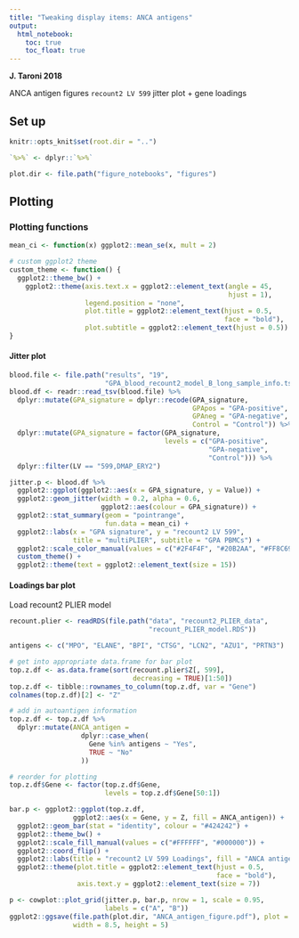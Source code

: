 ```yaml
---
title: "Tweaking display items: ANCA antigens"
output:   
  html_notebook: 
    toc: true
    toc_float: true
---
```


**J. Taroni 2018**

ANCA antigen figures `recount2 LV 599` jitter plot + gene loadings

## Set up

```r
knitr::opts_knit$set(root.dir = "..")
```

```r
`%>%` <- dplyr::`%>%`
```

```r
plot.dir <- file.path("figure_notebooks", "figures")
```

## Plotting

### Plotting functions

```r
mean_ci <- function(x) ggplot2::mean_se(x, mult = 2)

# custom ggplot2 theme
custom_theme <- function() {
  ggplot2::theme_bw() +
    ggplot2::theme(axis.text.x = ggplot2::element_text(angle = 45, 
                                                       hjust = 1),
                   legend.position = "none",
                   plot.title = ggplot2::element_text(hjust = 0.5, 
                                                      face = "bold"),
                   plot.subtitle = ggplot2::element_text(hjust = 0.5))
}
```

#### Jitter plot

```r
blood.file <- file.path("results", "19", 
                        "GPA_blood_recount2_model_B_long_sample_info.tsv")
blood.df <- readr::read_tsv(blood.file) %>% 
  dplyr::mutate(GPA_signature = dplyr::recode(GPA_signature, 
                                              GPApos = "GPA-positive",
                                              GPAneg = "GPA-negative",
                                              Control = "Control")) %>%
  dplyr::mutate(GPA_signature = factor(GPA_signature,
                                       levels = c("GPA-positive", 
                                                  "GPA-negative", 
                                                  "Control"))) %>%
  dplyr::filter(LV == "599,DMAP_ERY2")
```

```r
jitter.p <- blood.df %>%
  ggplot2::ggplot(ggplot2::aes(x = GPA_signature, y = Value)) +
  ggplot2::geom_jitter(width = 0.2, alpha = 0.6,
                       ggplot2::aes(colour = GPA_signature)) +
  ggplot2::stat_summary(geom = "pointrange", 
                        fun.data = mean_ci) +
  ggplot2::labs(x = "GPA signature", y = "recount2 LV 599", 
                title = "multiPLIER", subtitle = "GPA PBMCs") +
  ggplot2::scale_color_manual(values = c("#2F4F4F", "#20B2AA", "#FF8C69")) +
  custom_theme() +
  ggplot2::theme(text = ggplot2::element_text(size = 15))
```

#### Loadings bar plot

Load recount2 PLIER model

```r
recount.plier <- readRDS(file.path("data", "recount2_PLIER_data", 
                                   "recount_PLIER_model.RDS"))
```

```r
antigens <- c("MPO", "ELANE", "BPI", "CTSG", "LCN2", "AZU1", "PRTN3")
```

```r
# get into appropriate data.frame for bar plot
top.z.df <- as.data.frame(sort(recount.plier$Z[, 599],
                               decreasing = TRUE)[1:50])
top.z.df <- tibble::rownames_to_column(top.z.df, var = "Gene")
colnames(top.z.df)[2] <- "Z"

# add in autoantigen information
top.z.df <- top.z.df %>%
  dplyr::mutate(ANCA_antigen =
                  dplyr::case_when(
                    Gene %in% antigens ~ "Yes",
                    TRUE ~ "No"
                  ))

# reorder for plotting
top.z.df$Gene <- factor(top.z.df$Gene,
                        levels = top.z.df$Gene[50:1])
```

```r
bar.p <- ggplot2::ggplot(top.z.df, 
                ggplot2::aes(x = Gene, y = Z, fill = ANCA_antigen)) +
  ggplot2::geom_bar(stat = "identity", colour = "#424242") +
  ggplot2::theme_bw() +
  ggplot2::scale_fill_manual(values = c("#FFFFFF", "#000000")) +
  ggplot2::coord_flip() +
  ggplot2::labs(title = "recount2 LV 599 Loadings", fill = "ANCA antigen") +
  ggplot2::theme(plot.title = ggplot2::element_text(hjust = 0.5, 
                                                    face = "bold"),
                 axis.text.y = ggplot2::element_text(size = 7))
```

```r
p <- cowplot::plot_grid(jitter.p, bar.p, nrow = 1, scale = 0.95, 
                        labels = c("A", "B"))
ggplot2::ggsave(file.path(plot.dir, "ANCA_antigen_figure.pdf"), plot = p,
                width = 8.5, height = 5)
```

